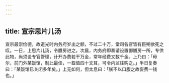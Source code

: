 ```yaml
---
---
---
```

title: 宣宗思片儿汤
---



宣宗最崇俭德，故道光时内务府岁出之额，不过二十万，堂司各官皆有臣朔欲死之叹。一日，上思片儿汤，令膳房进之。次晨，内务府即奏请设置御膳房一所，专供此物，尚须设专官管理，计开办费若干万金，常年经费又数千金。上乃曰：「毋尔，前门外某饭馆，制此最佳，一盌值四十文耳，可令内监往购之。」半日复奏曰：「某饭馆巳关闭多年矣。」上无如何，但太息曰：「朕不以口腹之故妄费一钱也。」